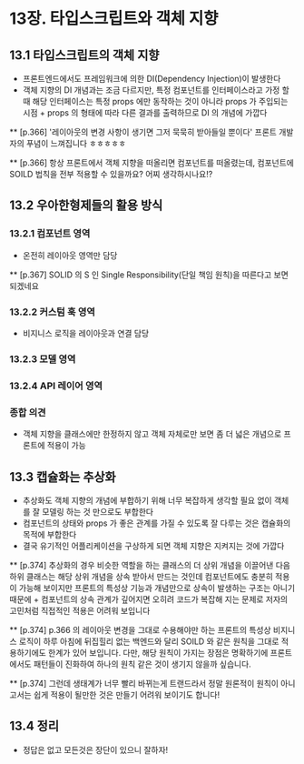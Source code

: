 # 13장. 타입스크립트와 객체 지향

## 13.1 타입스크립트의 객체 지향

- 프론트엔드에서도 프레임워크에 의한 DI(Dependency Injection)이 발생한다
- 객체 지향의 DI 개념과는 조금 다르지만, 특정 컴포넌트를 인터페이스라고 가정 할 때 해당 인터페이스는 특정 props 에만 동작하는 것이 아니라 props 가 주입되는 시점 + props 의 형태에 따라 다른 결과를 출력하므로 DI 의 개념에 가깝다

\*\* [p.366] '레이아웃의 변경 사항이 생기면 그저 묵묵히 받아들일 뿐이다' 프론트 개발자의 푸념이 느껴집니다 ㅎㅎㅎㅎㅎ

\*\* [p.366] 항상 프론트에서 객체 지향을 떠올리면 컴포넌트를 떠올렸는데, 컴포넌트에 SOILD 법칙을 전부 적용할 수 있을까요? 어찌 생각하시나요!?

## 13.2 우아한형제들의 활용 방식

### 13.2.1 컴포넌트 영역

- 온전히 레이아웃 영역만 담당

\*\* [p.367] SOLID 의 S 인 Single Responsibility(단일 책임 원칙)을 따른다고 보면 되겠네요

### 13.2.2 커스텀 훅 영역

- 비지니스 로직을 레이아웃과 연결 담당

### 13.2.3 모델 영역

### 13.2.4 API 레이어 영역

### 종합 의견

- 객체 지향을 클래스에만 한정하지 않고 객체 자체로만 보면 좀 더 넓은 개념으로 프론트에 적용이 가능

## 13.3 캡슐화는 추상화

- 추상화도 객체 지향의 개념에 부합하기 위해 너무 복잡하게 생각할 필요 없이 객체를 잘 모델링 하는 것 만으로도 부합한다
- 컴포넌트의 상태와 props 가 좋은 관계를 가질 수 있도록 잘 다루는 것은 캡슐화의 목적에 부합한다
- 결국 유기적인 어플리케이션을 구상하게 되면 객체 지향은 지켜지는 것에 가깝다

\*\* [p.374] 추상화의 경우 비슷한 역할을 하는 클래스의 더 상위 개념을 이끌어낸 다음 하위 클래스는 해당 상위 개념을 상속 받아서 만드는 것인데 컴포넌트에도 충분히 적용이 가능해 보이지만 프론트의 특성상 기능과 개념만으로 상속이 발생하는 구조는 아니기 때문에 + 컴포넌트의 상속 관계가 깊어지면 오히려 코드가 복잡해 지는 문제로 저자의 고민처럼 직접적인 적용은 어려워 보입니다

\*\* [p.374] p.366 의 레이아웃 변경을 그대로 수용해야만 하는 프론트의 특성상 비지니스 로직이 하루 아침에 뒤집힐리 없는 백엔드와 달리 SOILD 와 같은 원칙을 그대로 적용하기에도 한계가 있어 보입니다. 다만, 해당 원칙이 가지는 장점은 명확하기에 프론트에서도 패턴들이 진화하여 하나의 원칙 같은 것이 생기지 않을까 싶습니다.

\*\* [p.374] 그런데 생태계가 너무 빨리 바뀌는게 트랜드라서 정말 원론적이 원칙이 아니고서는 쉽게 적용이 될만한 것은 만들기 어려워 보이기도 합니다!

## 13.4 정리

- 정답은 없고 모든것은 장단이 있으니 잘하자!
